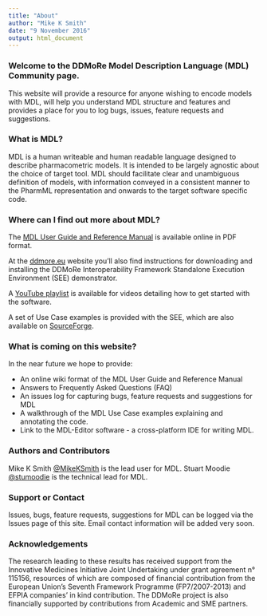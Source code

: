 ```yaml
---
title: "About"
author: "Mike K Smith"
date: "9 November 2016"
output: html_document
---
```

### Welcome to the DDMoRe Model Description Language (MDL) Community page.
This website will provide a resource for anyone wishing to encode models with MDL, will help you understand MDL structure and features and provides a place for you to log bugs, issues, feature requests and suggestions.

### What is MDL?
MDL is a human writeable and human readable language designed to describe pharmacometric models. It is intended to be largely agnostic about the choice of target tool. MDL should facilitate clear and unambiguous definition of models, with information conveyed in a consistent manner to the PharmML representation and onwards to the target software specific code.

### Where can I find out more about MDL?
The [MDL User Guide and Reference Manual](http://www.ddmore.eu/sites/ddmore/files/instructions/pdf/MDLUserGuide_1.1_PublicRelease_August2016_0.pdf)
is available online in PDF format. 

At the [ddmore.eu](http://ddmore.eu/instructions/user-guides)
website you'll also find instructions for downloading and installing the DDMoRe 
Interoperability Framework Standalone Execution Environment (SEE) demonstrator. 

A [YouTube playlist](https://www.youtube.com/playlist?list=PL_GGUkhbiP3t0Q7wTqkQdMAw7yuC8xWa-) 
is available for videos detailing how to get started with the software.

A set of Use Case examples is provided with the SEE, which are also available on 
[SourceForge](https://sourceforge.net/p/ddmore/use.cases/ci/master/tree/MDL/Product5.1/).

### What is coming on this website?
In the near future we hope to provide: 

* An online wiki format of the MDL User Guide and Reference Manual
* Answers to Frequently Asked Questions (FAQ)
* An issues log for capturing bugs, feature requests and suggestions for MDL
* A walkthrough of the MDL Use Case examples explaining and annotating the code.
* Link to the MDL-Editor software - a cross-platform IDE for writing MDL.

### Authors and Contributors
Mike K Smith [@MikeKSmith](https://github.com/MikeKSmith) is the lead user for MDL.
Stuart Moodie [@stumoodie](https://github.com/stumoodie) is the technical lead for MDL.

### Support or Contact
Issues, bugs, feature requests, suggestions for MDL can be logged via the Issues page of this site. Email contact information will be added very soon.

### Acknowledgements
The research leading to these results has received support from the Innovative Medicines Initiative Joint Undertaking under grant agreement n° 115156, resources of which are composed of financial contribution from the European Union's Seventh Framework Programme (FP7/2007-2013) and EFPIA companies’ in kind contribution. The DDMoRe project is also financially supported by contributions from Academic and SME partners.